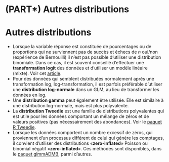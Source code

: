 # (PART\*) Autres distributions {-}

# Autres distributions

-   Lorsque la variable réponse est constituée de pourcentages ou de proportions
    qui ne surviennent pas de succès et échecs de *n* oui/non (expérience de Bernouilli)
    il n'est pas possible d'utiliser une distribution binomiale. Dans ce cas, il
    est souvent conseillé d'effectuer une **transformation logit** des données
    et d'utiliser un modèle linéaire (mixte). Voir cet
    [article](http://onlinelibrary.wiley.com/doi/10.1890/10-0340.1/abstract).
-   Pour des données qui semblent distribuées normalement après une transformation log, 
    log-transformation, il est parfois préférable d'utiliser une **distribution log-normale**
    dans un GLM, au lieu de transformer les données en log. 
-   Une **distribution gamma** peut également être utilisée. Elle est similaire 
    à une distribution log-normale, mais est plus polyvalente.
-   La **distribution Tweedie** est une famille de distributions polyvalentes 
    qui est utile pour les données comportant un mélange de zéros et de valeurs 
    positives (pas nécessairement des abondances). Voir le 
    [paquet R Tweedie](https://cran.r-project.org/web/packages/tweedie/index.html).
-   Lorsque les données comportent un nombre excessif de zéros, qui proviennent 
    d'un processus différent de celui qui génère les comptages, il convient 
    d'utiliser des distributions «**zero-inflated**» Poisson ou binomial négatif 
    «**zero-inflated**». Ces méthodes sont disponibles, dans le 
    [paquet glmmADMB](http://glmmadmb.r-forge.r-project.org/), parmi d'autres.